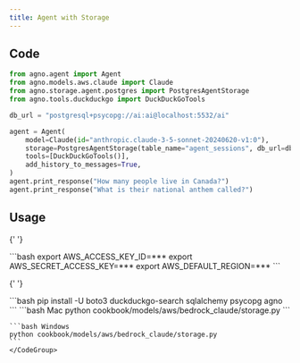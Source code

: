 ```yaml
---
title: Agent with Storage
---
```


## Code

```python cookbook/models/aws/bedrock_claude/storage.py
from agno.agent import Agent
from agno.models.aws.claude import Claude
from agno.storage.agent.postgres import PostgresAgentStorage
from agno.tools.duckduckgo import DuckDuckGoTools

db_url = "postgresql+psycopg://ai:ai@localhost:5532/ai"

agent = Agent(
    model=Claude(id="anthropic.claude-3-5-sonnet-20240620-v1:0"),
    storage=PostgresAgentStorage(table_name="agent_sessions", db_url=db_url),
    tools=[DuckDuckGoTools()],
    add_history_to_messages=True,
)
agent.print_response("How many people live in Canada?")
agent.print_response("What is their national anthem called?")
```

## Usage

<Steps>
  <Snippet file="create-venv-step.mdx" />

{' '}

<Step title="Set your AWS Credentials">
  ```bash export AWS_ACCESS_KEY_ID=*** export AWS_SECRET_ACCESS_KEY=*** export
  AWS_DEFAULT_REGION=*** ```
</Step>

{' '}

<Step title="Install libraries">
  ```bash pip install -U boto3 duckduckgo-search sqlalchemy psycopg agno ```
</Step>

  <Step title="Run Agent">
    <CodeGroup>
    ```bash Mac
    python cookbook/models/aws/bedrock_claude/storage.py
    ```

    ```bash Windows
    python cookbook/models/aws/bedrock_claude/storage.py
    ```
    </CodeGroup>

  </Step>
</Steps>
